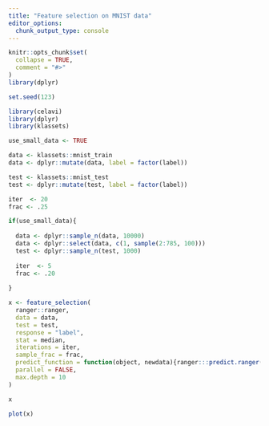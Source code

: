 ```yaml
---
title: "Feature selection on MNIST data"
editor_options: 
  chunk_output_type: console
---
```


```r
knitr::opts_chunk$set(
  collapse = TRUE,
  comment = "#>"
)
library(dplyr)
```

```r
set.seed(123)

library(celavi)
library(dplyr)
library(klassets)

use_small_data <- TRUE

data <- klassets::mnist_train
data <- dplyr::mutate(data, label = factor(label))

test <- klassets::mnist_test
test <- dplyr::mutate(test, label = factor(label))

iter  <- 20
frac <- .25

if(use_small_data){
  
  data <- dplyr::sample_n(data, 10000)
  data <- dplyr::select(data, c(1, sample(2:785, 100)))  
  test <- dplyr::sample_n(test, 1000)
  
  iter  <- 5
  frac <- .20
  
}
```


```r
x <- feature_selection(
  ranger::ranger,
  data = data,
  test = test,
  response = "label",
  stat = median,
  iterations = iter,
  sample_frac = frac,
  predict_function = function(object, newdata){ranger:::predict.ranger(object, data = newdata)$predictions},
  parallel = FALSE,
  max.depth = 10
)

x

plot(x)
```

